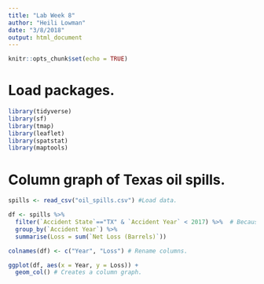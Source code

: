 ```yaml
---
title: "Lab Week 8"
author: "Heili Lowman"
date: "3/8/2018"
output: html_document
---
```


```r
knitr::opts_chunk$set(echo = TRUE)
```

# Load packages.

```r

library(tidyverse)
library(sf)
library(tmap)
library(leaflet)
library(spatstat)
library(maptools)

```

# Column graph of Texas oil spills.

```r

spills <- read_csv("oil_spills.csv") #Load data.

df <- spills %>% 
  filter(`Accident State`=="TX" & `Accident Year` < 2017) %>%  # Because the name has a space in it it must be bounded by the little backwards apostrophes. This chooses only Texan data before 2017.
  group_by(`Accident Year`) %>% 
  summarise(Loss = sum(`Net Loss (Barrels)`))

colnames(df) <- c("Year", "Loss") # Rename columns.  

ggplot(df, aes(x = Year, y = Loss)) +
  geom_col() # Creates a column graph.

```

